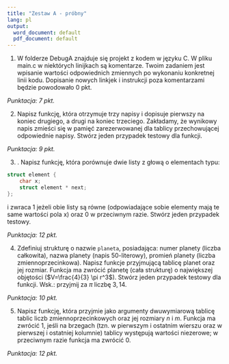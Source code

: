 ```yaml
---
title: "Zestaw A - próbny"
lang: pl
output:
  word_document: default
  pdf_document: default
---
```



1. W folderze DebugA znajduje się projekt z kodem w języku C. W pliku main.c w niektórych linijkach są komentarze. Twoim zadaniem jest wpisanie wartości odpowiednich zmiennych po wykonaniu konkretnej linii kodu. Dopisanie nowych linkjek i instrukcji poza komentarzami będzie powodowało 0 pkt.

*Punktacja: 7 pkt.*

2. Napisz funkcję, która otrzymuje trzy napisy i dopisuje pierwszy na koniec drugiego, a drugi na koniec trzeciego. Zakładamy, że wynikowy napis zmieści się w pamięć zarezerwowanej dla tablicy przechowującej odpowiednie napisy. Stwórz jeden przypadek testowy dla funkcji.

*Punktacja: 9 pkt.*

3. . Napisz funkcję, która porównuje dwie listy z głową o elementach typu:

```c
struct element {
    char x;
    struct element * next;
};
```
i zwraca 1 jeżeli obie listy są równe (odpowiadające sobie elementy mają te same wartości pola x) oraz 0 w przeciwnym razie. Stwórz jeden przypadek testowy.

*Punktacja: 12 pkt.*

4. Zdefiniuj strukturę o nazwie `planeta`, posiadająca: numer planety (liczba całkowita), nazwa planety (napis 50-literowy), promień planety (liczba zmiennoprzecinkowa). Napisz funkcje przyjmującą tablicę planet oraz jej rozmiar. Funkcja ma zwrócić planetę (cała strukturę) o największej objętości ($V=\frac{4}{3} \pi r^3$). Stwórz jeden przypadek testowy dla funkcji. Wsk.: przyjmij za $\pi$ liczbę $3,14$.

*Punktacja: 10 pkt.*

5. Napisz funkcję, która przyjmie jako argumenty dwuwymiarową tablicę tablic liczb zmiennoprzecinkowych oraz jej rozmiary $n$ i $m$. Funkcja ma zwrócić 1, jeśli na brzegach (tzn. w pierwszym i ostatnim wierszu oraz w pierwszej i ostatniej kolumnie) tablicy występują wartości niezerowe; w przeciwnym razie funkcja ma zwrócić 0.

*Punktacja: 12 pkt.*
